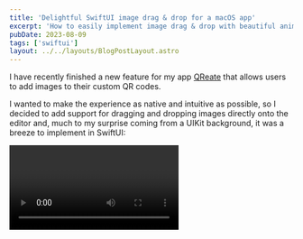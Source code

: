 ```yaml
---
title: 'Delightful SwiftUI image drag & drop for a macOS app'
excerpt: 'How to easily implement image drag & drop with beautiful animations in a SwiftUI app'
pubDate: 2023-08-09
tags: ['swiftui']
layout: ../../layouts/BlogPostLayout.astro
---
```



I have recently finished a new feature for my app [QReate](https://testflight.apple.com/join/B5D8pm9C) that allows users to add images to their custom QR codes.

I wanted to make the experience as native and intuitive as possible, so I decided to add support for dragging and dropping images directly onto the editor and, much to my surprise coming from a UIKit background, it was a breeze to implement in SwiftUI:

<Video name="qreate-drag-and-drop-finished.mp4" />

## The view

The view I added support for dragging and dropping images to is simple and acts as a canvas for the QR code the user is creating:

```swift:QRCodeCanvas.swift
import SwiftUI

struct QRCodeCanvas: View {
    @Binding var qrCode: QRCodeModel

    var body: some View {
        QRCodeView(qrCode: $qrCode)
    }
}
```

## Adding support for dragging and dropping

Adding support for dragging and dropping images onto a SwiftUI view is rather simple. You just need to add a view modifier, specify the file types (`UTTypes`) you'd like to support (in this case just `.image`) and provide a closure that will be called when the user drops an image onto the view.

We will also create a `@State` property to keep track of whether the user is currently dragging an image over the view or not so that we can update our UI accordingly:

```swift:QRCodeCanvas.swift
import SwiftUI
import QRCode

struct QRCodeCanvas: View {
    @Binding var qrCode: QRCodeModel
    @State private var isTargeted: Bool = false

    var body: some View {
        QRCodeView(qrCode: $qrCode)
            .onDrop(of: [.image], isTargeted: $isTargeted, perform: { providers in
                return true
            })
    }
}
```

While we are already supporting dragging and dropping images onto the view, we are not making it clear to the user that such a feature is available:

<Video name="qreate-drag-and-drop-no-feedback.mp4" />

## Updating the UI

Let's now provide an overlay that is only shown when the `isTargeted` property is set to `true`.

To make things look as smooth as possible, we will also add a view modifier to animate any changes to the view affected by the `isTargeted` property:

```swift:QRCodeCanvas.swift
import SwiftUI

struct QRCodeCanvas: View {
    @Binding var qrCode: QRCodeModel
    @State private var isTargeted: Bool = false

    var body: some View {
        QRCodeView(qrCode: $qrCode)
            .onDrop(of: [.image], isTargeted: $isTargeted, perform: { providers in
                return true
            })
            .overlay {
                if isTargeted {
                    ZStack {
                        Color.black.opacity(0.7)

                        VStack(spacing: 8) {
                            Image(systemName: "plus.circle.fill")
                                .font(.system(size: 60))
                            Text("Drop your image here...")
                        }
                        .font(.largeTitle)
                        .fontWeight(.heavy)
                        .foregroundColor(.white)
                        .frame(maxWidth: 250)
                        .multilineTextAlignment(.center)
                    }
                }
            }
            .animation(.default, value: isTargeted)
    }
}
```

When we next run the app and drag an image over the view, we should see the following:

<Video name="qreate-drag-and-drop-overlay.mp4" />

## Hadling a drop

Last but not least, we need to do something whenever the user drops an image onto the view.

In the closure we provide to the `onDrop` view modifier, we need to make sure we can get the first provider from the closure's parameter and then load the data representation for the `.image` type. We can then initialise an `NSImage` instance with that data and assign it to the QR code model so it displays on top of the QR code.

```swift:QRCodeCanvas.swift
import SwiftUI
import QRCode

struct QRCodeCanvas: View {
    @Binding var qrCode: QRCodeModel
    @State private var isTargeted: Bool = false

    var body: some View {
        QRCodeView(qrCode: $qrCode)
            .onDrop(of: [.image], isTargeted: $isTargeted, perform: { providers in
                guard let provider = providers.first else { return false }

                _ = provider.loadDataRepresentation(for: .image) { data, error in
                    if error == nil, let data {
                        DispatchQueue.main.async {
                            qrCode.image.image = NSImage(data: data)
                        }
                    }
                }

                return true
            })
            .overlay {
                if isTargeted {
                    ZStack {
                        Color.black.opacity(0.7)

                        VStack(spacing: 8) {
                            Image(systemName: "plus.circle.fill")
                                .font(.system(size: 60))
                            Text("Drop your image here...")
                        }
                        .font(.largeTitle)
                        .fontWeight(.heavy)
                        .foregroundColor(.white)
                        .frame(maxWidth: 250)
                        .multilineTextAlignment(.center)
                    }
                }
            }
            .animation(.default, value: isTargeted)
    }
}
```

And with that, we are done! We can now drag and drop images onto our view and they will be shown on top of the QR code. 🎉

<Video name="qreate-drag-and-drop-finished.mp4" />
